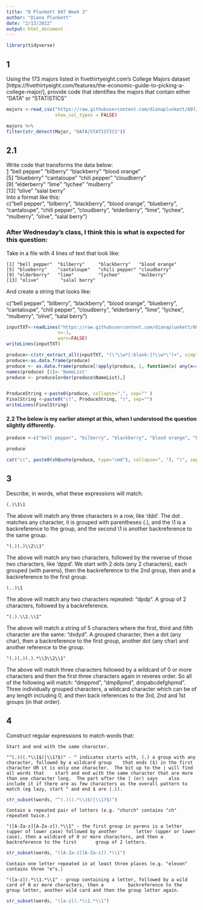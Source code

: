 ```yaml
---
title: "D Plunkett 607 Week 3"
author: "Diana Plunkett"
date: "2/13/2022"
output: html_document
---
```


```r
library(tidyverse)
```

## 1
Using the 173 majors listed in fivethirtyeight.com’s College Majors dataset [https://fivethirtyeight.com/features/the-economic-guide-to-picking-a-college-major/], provide code that identifies the majors that contain either "DATA" or "STATISTICS"

```r
majors <-read_csv("https://raw.githubusercontent.com/dianaplunkett/607/main/majors-list.csv",
                  show_col_types = FALSE)
```

```r
majors %>% 
filter(str_detect(Major, "DATA|STATISTICS")) 

```

## 2.1
Write code that transforms the data below:    
    [1] "bell pepper"  "bilberry"     "blackberry"   "blood orange"    
    [5] "blueberry"    "cantaloupe"   "chili pepper" "cloudberry"    
    [9] "elderberry"   "lime"         "lychee"       "mulberry"       
    [13] "olive"        "salal berry"    
Into a format like this:    
c("bell pepper", "bilberry", "blackberry", "blood orange", "blueberry", "cantaloupe", "chili pepper", "cloudberry", "elderberry", "lime", "lychee", "mulberry", "olive", "salal berry")   

### After Wednesday's class, I think this is what is expected for this question:
Take in a file with 4 lines of text that look like:    

    [1] "bell pepper"  "bilberry"     "blackberry"   "blood orange"    
    [5] "blueberry"    "cantaloupe"   "chili pepper" "cloudberry"    
    [9] "elderberry"   "lime"         "lychee"       "mulberry"       
    [13] "olive"        "salal berry"    
    

And create a string that looks like:     

c("bell pepper", "bilberry", "blackberry", "blood orange", "blueberry", "cantaloupe", "chili pepper", "cloudberry", "elderberry", "lime", "lychee", "mulberry", "olive", "salal berry") 

```r

inputTXT<-readLines("https://raw.githubusercontent.com/dianaplunkett/607/main/produce.txt", 
                   n=-1,
                   warn=FALSE)
writeLines(inputTXT)

produce<-c(str_extract_all(inputTXT, "(\"\\w*[:blank:]?\\w*\")+", simplify=TRUE))
produce<-as.data.frame(produce)
produce <- as.data.frame(produce[!apply(produce, 1, function(x) any(x=="")),])
names(produce) [1]<-'NameList'
produce <- produce[order(produce$NameList),]


ProduceString <-paste0(produce, collapse=",", sep="" )
FinalString <-paste0("c(", ProduceString, ")", sep="")
writeLines(FinalString)

```


#### 2.2 The below is my earlier atempt at this, when I understood the question slightly differently.

```r
produce <-c("bell pepper", "bilberry", "blackberry", "blood orange", "blueberry", "cantaloupe", "chili pepper", "cloudberry", "elderberry", "lime", "lychee", "mulberry", "olive", "salal berry")

produce


```

```r
cat("c(", paste0(shQuote(produce, type="cmd"), collapse=", "), ")", sep="")

```

## 3

Describe, in words, what these expressions will match:

    (.)\1\1    
The above will match any three characters in a row, like 'ddd'.  The dot . matches any character, it is grouped with parentheses (.), and the \1 is a backreference to the group, and the second \1 is another backreference to the same group.    
    
    "(.)(.)\\2\\1"    
The above will match any two characters, followed by the reverse of those two characters, like 'dppd'.  We start with 2 dots (any 2 characters), each grouped (with parens), then the backreference to the 2nd group, then and a backreference to the first group.  

    (..)\1    
The above will match any two characters repeated: "dpdp".  A group of 2 characters, followed by a backreference.  
    
    "(.).\\1.\\1"
The above will match a string of 5 characters where the first, third and fifth character are the same: "dxdyd". A grouped character, then a dot (any char), then a backreference to the first group, another dot (any char) and another reference to the group.    

    "(.)(.)(.).*\\3\\2\\1"    
The above will match three characters followed by a wildcard of 0 or more characters and then the first three characters again in reveres order.  So all of the following will match: "dmppmd", "dmp8pmd", dmpabcdefghpmd".  Three individually grouped characters, a wildcard character which can be of any length including 0, and then back references to the 3rd, 2nd and 1st groups (in that order).

## 4
Construct regular expressions to match words that:

    Start and end with the same character.    
    
    "^(.)((.*\\1$)|\\1?$)" - ^ indicates starts with, (.) a group with any character, followed by a wildcard group    that ends ($) in the first character OR it is only one character.  The bit up to the | will find all words that    start and end with the same character that are more than one character long.  The part after the | (or) says    also include it if there are as few characters as the overall pattern to match (eg lazy, start ^ and end $ are (.)).    
```r
str_subset(words, "^(.)((.*\\1$)|\\1?$)")
```

    
    Contain a repeated pair of letters (e.g. "church" contains "ch" repeated twice.)        
    
    "([A-Za-z][A-Za-z]).*\\1" - the first group in parens is a letter (upper of lower case) followed by another       letter (upper or lower case), then a wildcard of 0 or more characters, and then a backreference to the first       group of 2 letters.  

```r
str_subset(words, "([A-Za-z][A-Za-z]).*\\1")
```

    Contain one letter repeated in at least three places (e.g. "eleven" contains three "e"s.)    
    
    "([a-z]).*\\1.*\\1" - group containing a letter, followed by a wild card of 0 or more characters, then a         backreference to the group letter, another wild card and then the group letter again. 

```r
str_subset(words, "([a-z]).*\\1.*\\1")
```




